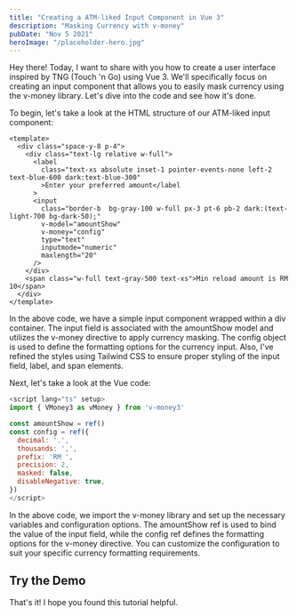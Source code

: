```yaml
---
title: "Creating a ATM-liked Input Component in Vue 3"
description: "Masking Currency with v-money"
pubDate: "Nov 5 2021"
heroImage: "/placeholder-hero.jpg"
---
```



Hey there! Today, I want to share with you how to create a user interface inspired by TNG (Touch 'n Go) using Vue 3. We'll specifically focus on creating an input component that allows you to easily mask currency using the v-money library. Let's dive into the code and see how it's done.

To begin, let's take a look at the HTML structure of our ATM-liked input component:

```vue
<template>
  <div class="space-y-8 p-4">
    <div class="text-lg relative w-full">
      <label
        class="text-xs absolute inset-1 pointer-events-none left-2 text-blue-600 dark:text-blue-300"
        >Enter your preferred amount</label
      >
      <input
        class="border-b  bg-gray-100 w-full px-3 pt-6 pb-2 dark:(text-light-700 bg-dark-50);"
        v-model="amountShow"
        v-money="config"
        type="text"
        inputmode="numeric"
        maxlength="20"
      />
    </div>
    <span class="w-full text-gray-500 text-xs">Min reload amount is RM 10</span>
  </div>
</template>
```

In the above code, we have a simple input component wrapped within a div container. The input field is associated with the amountShow model and utilizes the v-money directive to apply currency masking. The config object is used to define the formatting options for the currency input. Also, I've refined the styles using Tailwind CSS to ensure proper styling of the input field, label, and span elements.

Next, let's take a look at the Vue code:

```js
<script lang="ts" setup>
import { VMoney3 as vMoney } from 'v-money3'

const amountShow = ref()
const config = ref({
  decimal: '.',
  thousands: ',',
  prefix: 'RM ',
  precision: 2,
  masked: false,
  disableNegative: true,
})
</script>
```

In the above code, we import the v-money library and set up the necessary variables and configuration options. The amountShow ref is used to bind the value of the input field, while the config ref defines the formatting options for the v-money directive. You can customize the configuration to suit your specific currency formatting requirements.

## Try the Demo

<ATMInput client:load />

That's it! I hope you found this tutorial helpful.
